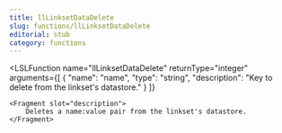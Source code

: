 ```yaml
---
title: llLinksetDataDelete
slug: functions/llLinksetDataDelete
editorial: stub
category: functions
---
```


<LSLFunction
	name="llLinksetDataDelete"
	returnType="integer"
	arguments={[
	{
		"name": "name",
		"type": "string",
		"description": "Key to delete from the linkset's datastore."
	}
]}
>
	<Fragment slot="description">
		Deletes a name:value pair from the linkset's datastore.
	</Fragment>
</LSLFunction>
